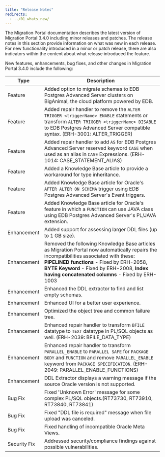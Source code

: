 ```yaml
---
title: "Release Notes"
redirects:
  - ../01_whats_new/
---
```


The Migration Portal documentation describes the latest version of Migration Portal 3.4.0 including minor releases and patches. The release notes in this section provide information on what was new in each release. For new functionality introduced in a minor or patch release, there are also indicators within the content about what release introduced the feature.

New features, enhancements, bug fixes, and other changes in Migration Portal 3.4.0 include the following:

| Type | Description |
| ---- |------------ |
| Feature | Added option to migrate schemas to EDB Postgres Advanced Server clusters on BigAnimal, the cloud platform powered by EDB.|
| Feature | Added repair handler to remove the  `ALTER TRIGGER <triggerName> ENABLE` statements or transform `ALTER TRIGGER <triggerName> DISABLE`  to EDB Postgres Advanced Server compatible syntax. (ERH-3001: ALTER_TRIGGER)|
| Feature| Added repair handler to add `AS` for EDB Postgres Advanced Server reserved keyword `CASE` when used as an alias in `CASE` Expressions. (ERH-1014: CASE_STATEMENT_ALIAS)|
| Feature| Added a Knowledge Base article to provide a workaround for type inheritance.|
| Feature| Added Knowledge Base article for Oracle's `AFTER ALTER ON SCHEMA` trigger using EDB Postgres Advanced Server's Event triggers.|
| Feature| Added Knowledge Base article for Oracle's feature in which a `FUNCTION` can use JAVA class using EDB Postgres Advanced Server's PL/JAVA extension.|
| Enhancement | Added support for assessing larger DDL files (up to 1 GB size).|
| Enhancement | Removed the following Knowledge Base articles as Migration Portal now automatically repairs the incompatibilities associated with these: **PIPELINED functions** - Fixed by ERH-2058, **BYTE Keyword** - Fixed by ERH-2008, **Index having concatenated columns** - Fixed by ERH-1003|
| Enhancement | Enhanced the DDL extractor to find and list empty schemas.|
| Enhancement |Enhanced UI for a better user experience.|
| Enhancement | Optimized the object tree and common failure tree.|
| Enhancement| Enhanced repair handler to transform `BFILE` datatype to `TEXT` datatype in PL/SQL objects as well. (ERH-2039: BFILE_DATA_TYPE)|
| Enhancement| Enhanced repair handler to transform `PARALLEL_ENABLE` to `PARALLEL SAFE` for `PACKAGE BODY` and `FUNCTION` and remove `PARALLEL_ENABLE` keyword from `PACKAGE SPECIFICATION`. (ERH-2049: PARALLEL_ENABLE_FUNCTIONS)|
| Enhancement | DDL Extractor displays a warning message if the source Oracle version is not supported.|
|Bug Fix| Fixed 'Unknown Error' message for some complex PL/SQL objects.(RT73730, RT73910, RT73840, RT73841)|
|Bug Fix| Fixed "DDL file is required" message when file upload was canceled.|
|Bug Fix| Fixed handling of incompatible Oracle Meta Views.|
| Security Fix| Addressed security/compliance findings against possible vulnerabilities.|
